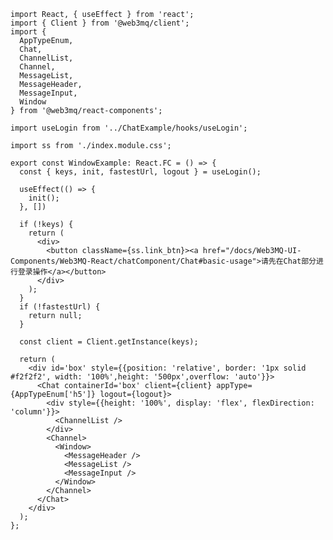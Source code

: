 ```tsx
import React, { useEffect } from 'react';
import { Client } from '@web3mq/client';
import { 
  AppTypeEnum, 
  Chat, 
  ChannelList, 
  Channel, 
  MessageList, 
  MessageHeader, 
  MessageInput,
  Window
} from '@web3mq/react-components';

import useLogin from '../ChatExample/hooks/useLogin';

import ss from './index.module.css';

export const WindowExample: React.FC = () => {
  const { keys, init, fastestUrl, logout } = useLogin();

  useEffect(() => {
    init();
  }, [])

  if (!keys) {
    return (
      <div>
        <button className={ss.link_btn}><a href="/docs/Web3MQ-UI-Components/Web3MQ-React/chatComponent/Chat#basic-usage">请先在Chat部分进行登录操作</a></button>
      </div>
    );
  }
  if (!fastestUrl) {
    return null;
  }

  const client = Client.getInstance(keys);

  return (
    <div id='box' style={{position: 'relative', border: '1px solid #f2f2f2', width: '100%',height: '500px',overflow: 'auto'}}>
      <Chat containerId='box' client={client} appType={AppTypeEnum['h5']} logout={logout}>
        <div style={{height: '100%', display: 'flex', flexDirection: 'column'}}>
          <ChannelList />
        </div>
        <Channel>
          <Window>
            <MessageHeader />
            <MessageList />
            <MessageInput />
          </Window>
        </Channel>
      </Chat>
    </div>
  );
}; 
```